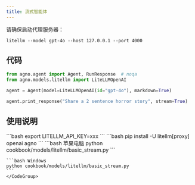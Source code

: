 ```yaml
---
title: 流式智能体
---
```

请确保启动代理服务器：

```shell
litellm --model gpt-4o --host 127.0.0.1 --port 4000
```

## 代码

```python cookbook/models/litellm_openai/basic_stream.py
from agno.agent import Agent, RunResponse  # noqa
from agno.models.litellm import LiteLLMOpenAI

agent = Agent(model=LiteLLMOpenAI(id="gpt-4o"), markdown=True)

agent.print_response("Share a 2 sentence horror story", stream=True)
```

## 使用说明

<Steps>
  <Snippet file="create-venv-step.mdx" />

  <Step title="设置您的 API 密钥">
    ```bash
    export LITELLM_API_KEY=xxx
    ```
  </Step>

  <Step title="安装库">
    ```bash
    pip install -U litellm[proxy] openai agno
    ```
  </Step>

  <Step title="运行智能体">
    <CodeGroup>
    ```bash 苹果电脑
    python cookbook/models/litellm/basic_stream.py
    ```

    ```bash Windows
    python cookbook/models/litellm/basic_stream.py
    ```
    </CodeGroup>
  </Step>
</Steps>